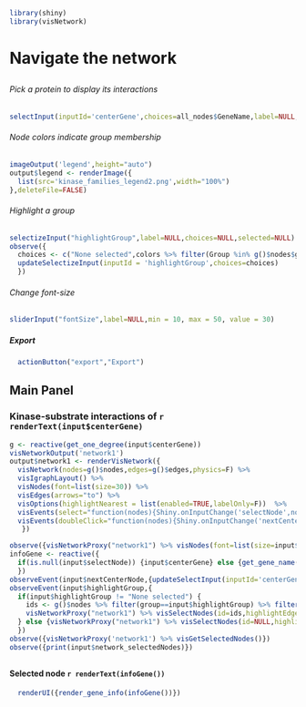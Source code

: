 ```r
library(shiny)
library(visNetwork)
```
# Navigate the network
##  {.sidebar data-width="200"}
###### Pick a protein to display its interactions
```r
selectInput(inputId='centerGene',choices=all_nodes$GeneName,label=NULL,selected = "STK11", multiple = F)
``` 
###### Node colors indicate group membership
```r
imageOutput('legend',height="auto")
output$legend <- renderImage({
  list(src='kinase_families_legend2.png',width="100%")
},deleteFile=FALSE)
```
###### Highlight a group
```r
selectizeInput("highlightGroup",label=NULL,choices=NULL,selected=NULL)
observe({
  choices <- c("None selected",colors %>% filter(Group %in% g()$nodes$group) %>% pull(Group))
  updateSelectizeInput(inputId = 'highlightGroup',choices=choices)
  })
```
###### Change font-size
``` r
sliderInput("fontSize",label=NULL,min = 10, max = 50, value = 30)
```


##### Export
```r
  actionButton("export","Export")
```

## Main Panel
### Kinase-substrate interactions of `r renderText(input$centerGene)`

```r
g <- reactive(get_one_degree(input$centerGene))
visNetworkOutput('network1')
output$network1 <- renderVisNetwork({
  visNetwork(nodes=g()$nodes,edges=g()$edges,physics=F) %>%
  visIgraphLayout() %>% 
  visNodes(font=list(size=30)) %>% 
  visEdges(arrows="to") %>%
  visOptions(highlightNearest = list(enabled=TRUE,labelOnly=F))  %>%
  visEvents(select="function(nodes){Shiny.onInputChange('selectNode',nodes.nodes);}") %>%
  visEvents(doubleClick="function(nodes){Shiny.onInputChange('nextCenterNode',nodes.nodes)}") 
   })

observe({visNetworkProxy("network1") %>% visNodes(font=list(size=input$fontSize))})
infoGene <- reactive({
  if(is.null(input$selectNode)) {input$centerGene} else {get_gene_name(input$selectNode)}
  })
observeEvent(input$nextCenterNode,{updateSelectInput(inputId='centerGene',selected=get_gene_name(input$nextCenterNode))})
observeEvent(input$highlightGroup,{
  if(input$highlightGroup != "None selected") {
    ids <- g()$nodes %>% filter(group==input$highlightGroup) %>% filter(GeneName!=input$centerGene) %>% pull(id)
    visNetworkProxy("network1") %>% visSelectNodes(id=ids,highlightEdges=F,clickEvent=T) 
  } else {visNetworkProxy("network1") %>% visSelectNodes(id=NULL,highlightEdges=F,clickEvent=T)}
  })
observe({visNetworkProxy('network1') %>% visGetSelectedNodes()})
observe({print(input$network_selectedNodes)})
```


##  {data-width="200"}
#### Selected node `r renderText(infoGene())`
```r
  renderUI({render_gene_info(infoGene())})
```

